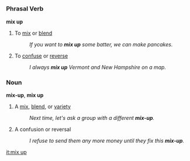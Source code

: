 =={{en}}==
===Phrasal Verb===
'''mix up'''

# To [[mix]] or [[blend]]
#:''If you want to '''mix up''' some batter, we can make pancakes.''
# {{idiom}} To [[confuse]] or [[reverse]]
#:''I always '''mix up''' Vermont and New Hampshire on a map.''

===Noun===
'''mix-up''', '''mix up'''

# A [[mix]], [[blend]], or [[variety]]
#:''Next time, let's ask a group with a different '''mix-up'''.''
# {{idiom}} A confusion or reversal
#:''I refuse to send them any more money until they fix this '''mix-up'''.''
[[it:mix up]]